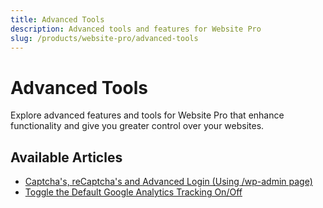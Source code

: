 ```yaml
---
title: Advanced Tools
description: Advanced tools and features for Website Pro
slug: /products/website-pro/advanced-tools
---
```


# Advanced Tools

Explore advanced features and tools for Website Pro that enhance functionality and give you greater control over your websites.

## Available Articles

- [Captcha's, reCaptcha's and Advanced Login (Using /wp-admin page)](/products/website-pro/advanced-tools/captchas-recaptchas-wp-admin)
- [Toggle the Default Google Analytics Tracking On/Off](/products/website-pro/advanced-tools/toggle-google-analytics)